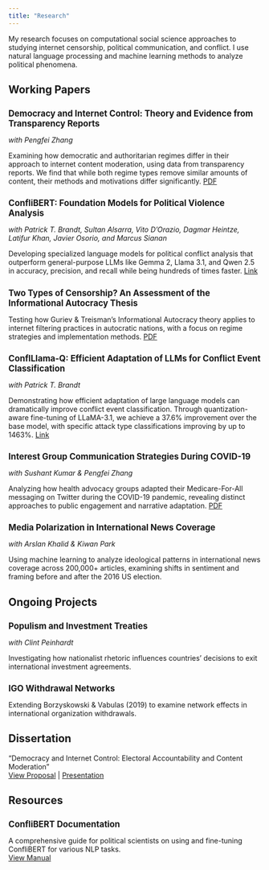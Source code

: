 ```yaml
---
title: "Research"
---
```


My research focuses on computational social science approaches to studying internet censorship, political communication, and conflict. I use natural language processing and machine learning methods to analyze political phenomena.

## Working Papers

### Democracy and Internet Control: Theory and Evidence from Transparency Reports
*with Pengfei Zhang*

Examining how democratic and authoritarian regimes differ in their approach to internet content moderation, using data from transparency reports. We find that while both regime types remove similar amounts of content, their methods and motivations differ significantly. [PDF](research/democracy-and-internet-control.pdf)

### ConfliBERT: Foundation Models for Political Violence Analysis
*with Patrick T. Brandt, Sultan Alsarra, Vito D'Orazio, Dagmar Heintze, Latifur Khan, Javier Osorio, and Marcus Sianan*

Developing specialized language models for political conflict analysis that outperform general-purpose LLMs like Gemma 2, Llama 3.1, and Qwen 2.5 in accuracy, precision, and recall while being hundreds of times faster. [Link](https://arxiv.org/abs/2412.15060)

### Two Types of Censorship? An Assessment of the Informational Autocracy Thesis
Testing how Guriev & Treisman's Informational Autocracy theory applies to internet filtering practices in autocratic nations, with a focus on regime strategies and implementation methods. [PDF](research/two-types-censorship.pdf)

### ConflLlama-Q: Efficient Adaptation of LLMs for Conflict Event Classification
*with Patrick T. Brandt*

Demonstrating how efficient adaptation of large language models can dramatically improve conflict event classification. Through quantization-aware fine-tuning of LLaMA-3.1, we achieve a 37.6% improvement over the base model, with specific attack type classifications improving by up to 1463%. [Link](https://huggingface.co/shreyasmeher/ConflLlama) 


### Interest Group Communication Strategies During COVID-19
*with Sushant Kumar & Pengfei Zhang*

Analyzing how health advocacy groups adapted their Medicare-For-All messaging on Twitter during the COVID-19 pandemic, revealing distinct approaches to public engagement and narrative adaptation. [PDF](research/medicare-paper-pdf.pdf)

### Media Polarization in International News Coverage
*with Arslan Khalid & Kiwan Park*

Using machine learning to analyze ideological patterns in international news coverage across 200,000+ articles, examining shifts in sentiment and framing before and after the 2016 US election. 

## Ongoing Projects

### Populism and Investment Treaties
*with Clint Peinhardt*

Investigating how nationalist rhetoric influences countries' decisions to exit international investment agreements.

### IGO Withdrawal Networks
Extending Borzyskowski & Vabulas (2019) to examine network effects in international organization withdrawals.

## Dissertation

"Democracy and Internet Control: Electoral Accountability and Content Moderation"  
[View Proposal](research/dissertation-proposal-paper.pdf) | [Presentation](research/dissertation-proposal-presentation.pdf)

## Resources

### ConfliBERT Documentation
A comprehensive guide for political scientists on using and fine-tuning ConfliBERT for various NLP tasks.  
[View Manual](https://github.com/eventdata/ConfliBERT-Manual)

<style>
.content {
  font-size: 0.95em;
  line-height: 1.4;
}
h3 {
  font-size: 1.2em;
  margin-top: 1.5em;
  margin-bottom: 0.5em;
}
</style>